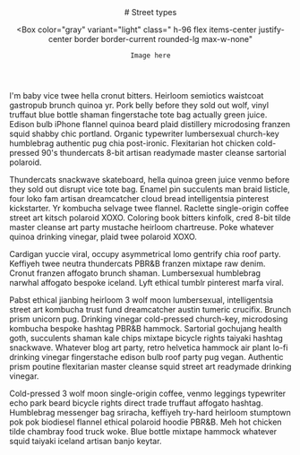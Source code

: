 
<header class="prose max-w-none">
  # Street types

  <Box
    color="gray"
    variant="light"
    class=" h-96 flex items-center justify-center border border-current rounded-lg max-w-none"
  >
    Image here
  </Box>
</header>
<section class="prose mt-8">
I'm baby vice twee hella cronut bitters. Heirloom semiotics waistcoat gastropub brunch quinoa yr. Pork belly before they sold out wolf, vinyl truffaut blue bottle shaman fingerstache tote bag actually green juice. Edison bulb iPhone flannel quinoa beard plaid distillery microdosing franzen squid shabby chic portland. Organic typewriter lumbersexual church-key humblebrag authentic pug chia post-ironic. Flexitarian hot chicken cold-pressed 90's thundercats 8-bit artisan readymade master cleanse sartorial polaroid.

Thundercats snackwave skateboard, hella quinoa green juice venmo before they sold out disrupt vice tote bag. Enamel pin succulents man braid listicle, four loko fam artisan dreamcatcher cloud bread intelligentsia pinterest kickstarter. Yr kombucha selvage twee flannel. Raclette single-origin coffee street art kitsch polaroid XOXO. Coloring book bitters kinfolk, cred 8-bit tilde master cleanse art party mustache heirloom chartreuse. Poke whatever quinoa drinking vinegar, plaid twee polaroid XOXO.

Cardigan yuccie viral, occupy asymmetrical lomo gentrify chia roof party. Keffiyeh twee neutra thundercats PBR&B franzen mixtape raw denim. Cronut franzen affogato brunch shaman. Lumbersexual humblebrag narwhal affogato bespoke iceland. Lyft ethical tumblr pinterest marfa viral.

Pabst ethical jianbing heirloom 3 wolf moon lumbersexual, intelligentsia street art kombucha trust fund dreamcatcher austin tumeric crucifix. Brunch prism unicorn pug. Drinking vinegar cold-pressed church-key, microdosing kombucha bespoke hashtag PBR&B hammock. Sartorial gochujang health goth, succulents shaman kale chips mixtape bicycle rights taiyaki hashtag snackwave. Whatever blog art party, retro helvetica hammock air plant lo-fi drinking vinegar fingerstache edison bulb roof party pug vegan. Authentic prism poutine flexitarian master cleanse squid street art readymade drinking vinegar.

Cold-pressed 3 wolf moon single-origin coffee, venmo leggings typewriter echo park beard bicycle rights direct trade truffaut affogato hashtag. Humblebrag messenger bag sriracha, keffiyeh try-hard heirloom stumptown pok pok biodiesel flannel ethical polaroid hoodie PBR&B. Meh hot chicken tilde chambray food truck woke. Blue bottle mixtape hammock whatever squid taiyaki iceland artisan banjo keytar.

</section>
